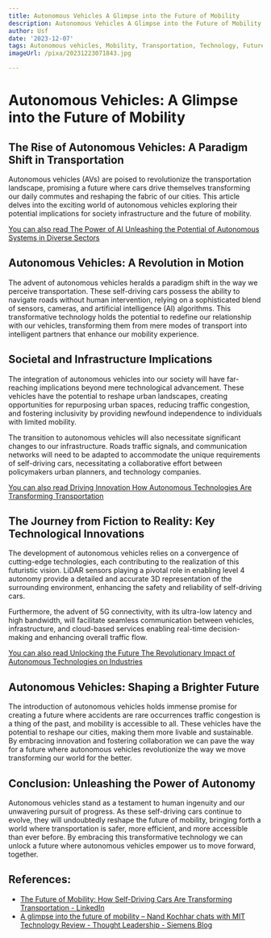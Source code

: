 ```yaml
---
title: Autonomous Vehicles A Glimpse into the Future of Mobility
description: Autonomous Vehicles A Glimpse into the Future of Mobility
author: Usf
date: '2023-12-07'
tags: Autonomous vehicles, Mobility, Transportation, Technology, Future
imageUrl: /pixa/20231223071843.jpg

---
```

# Autonomous Vehicles: A Glimpse into the Future of Mobility

## The  Rise of Autonomous Vehicles: A Paradigm Shift in Transportation

Autonomous  vehicles (AVs) are poised to revolutionize the transportation landscape, promising a future where cars drive themselves transforming our daily commutes and reshaping the  fabric of our  cities. This article delves  into the exciting world of autonomous vehicles exploring their potential implications for society infrastructure  and the future of mobility.

[You can  also read The Power of AI Unleashing  the Potential of  Autonomous Systems in Diverse Sectors](The%20Power%20of%20AI%20Unleashing%20the%20Potential%20of%20Autonomous%20Systems%20in%20Diverse%20Sectors)


## Autonomous Vehicles: A Revolution in Motion

The advent of autonomous vehicles heralds a paradigm shift  in the way we perceive  transportation.  These self-driving cars possess the ability  to navigate roads without  human intervention, relying on a  sophisticated blend of sensors, cameras,  and artificial intelligence (AI) algorithms. This transformative technology holds the potential to redefine our relationship with our vehicles, transforming them from mere modes of transport into intelligent partners that enhance our mobility experience.

## Societal and Infrastructure Implications

The integration of autonomous vehicles into our society will have far-reaching implications beyond mere technological  advancement. These vehicles have the potential to reshape urban landscapes, creating opportunities for repurposing urban spaces, reducing traffic congestion, and fostering inclusivity by providing  newfound independence to individuals  with limited mobility.

The transition to autonomous vehicles will also necessitate significant changes to our infrastructure. Roads  traffic signals, and communication  networks will need to be adapted to accommodate the  unique requirements of self-driving cars, necessitating a collaborative effort between policymakers urban  planners, and technology companies.

[You can also read Driving Innovation How Autonomous Technologies Are Transforming Transportation](Driving%20Innovation%20How%20Autonomous%20Technologies%20Are%20Transforming%20Transportation)


## The Journey from Fiction to Reality:  Key Technological Innovations

The development of autonomous vehicles relies on a convergence of cutting-edge technologies, each contributing  to the realization of this  futuristic vision. LiDAR  sensors  playing a pivotal role  in enabling level 4 autonomy provide a detailed and accurate 3D representation of the surrounding environment, enhancing the  safety and reliability of self-driving cars.

Furthermore, the advent of 5G connectivity, with its ultra-low  latency and high bandwidth, will  facilitate seamless communication between vehicles, infrastructure, and cloud-based services  enabling real-time decision-making and enhancing overall traffic flow.

[You can also  read  Unlocking the Future The Revolutionary Impact of Autonomous Technologies on Industries](Unlocking%20the%20Future%20The%20Revolutionary%20Impact%20of%20Autonomous%20Technologies%20on%20Industries)


## Autonomous  Vehicles: Shaping a Brighter Future

The introduction of autonomous vehicles holds immense promise for creating a future  where accidents are rare occurrences  traffic congestion  is a thing  of the past, and mobility is accessible to all. These vehicles have the potential to reshape our cities, making them more livable and sustainable. By embracing  innovation and fostering  collaboration we can pave  the way for a future where autonomous vehicles revolutionize the way we move transforming  our world for the better.

## Conclusion: Unleashing the Power of Autonomy

Autonomous vehicles  stand as a testament to human ingenuity and our unwavering pursuit of progress. As these self-driving cars continue to evolve, they will undoubtedly reshape the future of mobility,  bringing forth a world where  transportation is safer, more efficient,  and more accessible than ever before. By  embracing this transformative technology we  can unlock a future where autonomous  vehicles empower us to move forward, together.

## References:
- [The Future of Mobility: How Self-Driving Cars Are Transforming Transportation - LinkedIn](https://www.linkedin.com/pulse/future-mobility-how-self-driving-cars-transforming-philippe-dubost-d3zhf)
- [A glimpse into the future of mobility – Nand Kochhar chats with MIT Technology Review - Thought Leadership - Siemens Blog](https://blogs.sw.siemens.com/thought-leadership/2021/10/29/a-glimpse-into-the-future-of-mobility-nand-kochhar-chats-with-mit-technology-review/)
